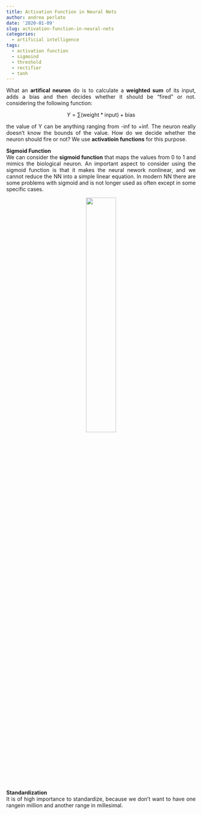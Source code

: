 ```yaml
---
title: Activation Function in Neural Nets
author: andrea perlato
date: '2020-01-09'
slug: activation-function-in-neural-nets
categories:
  - artificial intelligence
tags:
  - activation function
  - sigmoind
  - threshold
  - rectifier
  - tanh
---
```


<style>
body {
text-align: justify}
</style>

What an **artifical neuron** do is to calculate a **weighted sum** of its input, adds a bias and then decides whether it should be “fired” or not.
considering the following function:

$$
Y=\sum(\text {weight} * \text {input})+\text {bias}
$$

the value of Y can be anything ranging from -inf to +inf. The neuron really doesn’t know the bounds of the value. How do we decide whether the neuron should fire or not? We use **activatioin functions** for this purpose.

**Sigmoid Function** </br>
We can consider the **sigmoid function** that maps the values from 0 to 1 and mimics the biological neuron.
An important aspect to consider using the sigmoid function is that it makes the neural nework nonlinear, and we cannot reduce the NN into a simple linear equation.
In modern NN there are some problems with sigmoid and is not longer used as often except in some specific cases.

<center>
![](/img/sigmoidfunction.png){width=40%}

</center>

**Standardization** </br>
It is of high importance to standardize, because we don't want to have one rangein million and another range in millesimal.















